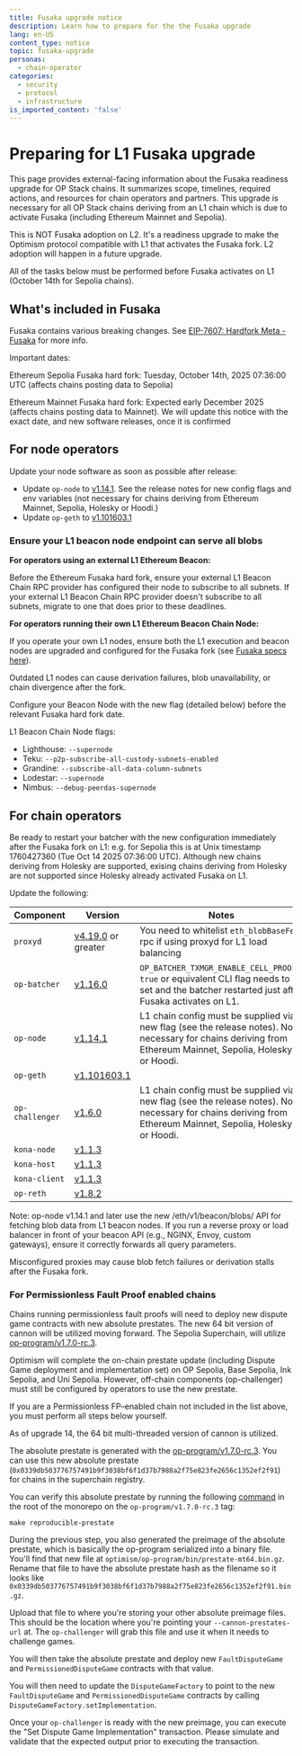 ```yaml
---
title: Fusaka upgrade notice
description: Learn how to prepare for the the Fusaka upgrade
lang: en-US
content_type: notice
topic: fusaka-upgrade
personas:
  - chain-operator
categories:
  - security
  - protocol
  - infrastructure
is_imported_content: 'false'
---
```



# Preparing for L1 Fusaka upgrade

This page provides external-facing information about the Fusaka readiness upgrade for OP Stack chains. It summarizes scope, timelines, required actions, and resources for chain operators and partners. This upgrade is necessary for all OP Stack chains deriving from an L1 chain which is due to activate Fusaka (including Ethereum Mainnet and Sepolia).

This is NOT Fusaka adoption on L2. It's a readiness upgrade to make the Optimism protocol compatible with L1 that activates the Fusaka fork. L2 adoption will happen in a future upgrade.

<Info>
  All of the tasks below must be performed before Fusaka activates on L1 (October 14th for Sepolia chains).
</Info>

## What's included in Fusaka

Fusaka contains various breaking changes. See [EIP-7607: Hardfork Meta - Fusaka](https://eips.ethereum.org/EIPS/eip-7607) for more info.

Important dates:

Ethereum Sepolia Fusaka hard fork: Tuesday, October 14th, 2025 07:36:00 UTC (affects chains posting data to Sepolia)

Ethereum Mainnet Fusaka hard fork: Expected early December 2025 (affects chains posting data to Mainnet). We will update this notice with the exact date, and new software releases, once it is confirmed

## For node operators

Update your node software as soon as possible after release:

*   Update `op-node` to [v1.14.1](https://github.com/ethereum-optimism/optimism/releases/tag/op-node%2Fv1.14.1). See the release notes for new config flags and env variables (not necessary for chains deriving from Ethereum Mainnet, Sepolia, Holesky or Hoodi.)
*   Update `op-geth` to [v1.101603.1](https://github.com/ethereum-optimism/op-geth/releases/tag/v1.101603.1)

### Ensure your L1 beacon node endpoint can serve all blobs

**For operators using an external L1 Ethereum Beacon:**

Before the Ethereum Fusaka hard fork, ensure your external L1 Beacon Chain RPC provider has configured their node to subscribe to all subnets.
If your external L1 Beacon Chain RPC provider doesn't subscribe to all subnets, migrate to one that does prior to these deadlines.

**For operators running their own L1 Ethereum Beacon Chain Node:**

If you operate your own L1 nodes, ensure both the L1 execution and beacon nodes are upgraded and configured for the Fusaka fork (see [Fusaka specs here](https://blog.ethereum.org/2025/09/26/fusaka-testnet-announcement)).

Outdated L1 nodes can cause derivation failures, blob unavailability, or chain divergence after the fork.

Configure your Beacon Node with the new flag (detailed below) before the relevant Fusaka hard fork date.

L1 Beacon Chain Node flags:

*   Lighthouse:	`--supernode`
*   Teku:	`--p2p-subscribe-all-custody-subnets-enabled`
*   Grandine:	`--subscribe-all-data-column-subnets`
*   Lodestar:	`--supernode`
*   Nimbus:	`--debug-peerdas-supernode`

## For chain operators

<Info>
Be ready to restart your batcher with the new configuration immediately after the Fusaka fork on L1: e.g. for Sepolia this is at Unix timestamp 1760427360 (Tue Oct 14 2025 07:36:00 UTC).
</Info>

<Info>
  Although new chains deriving from Holesky are supported, exising chains deriving from Holesky are not supported since Holesky already activated Fusaka on L1.
</Info>

Update the following:

| Component       | Version                                                                                               | Notes                                                                                                                                                                                          |
| --------------- | ----------------------------------------------------------------------------------------------------- | ---------------------------------------------------------------------------------------------------------------------------------------------------------------------------------------------- |
| `proxyd`        | [v4.19.0](https://github.com/ethereum-optimism/infra/releases/tag/proxyd%2Fv4.19.0) or greater        | You need to whitelist `eth_blobBaseFee` rpc if using proxyd for L1 load balancing                                                                                                              |
| `op-batcher`    | [v1.16.0](https://github.com/ethereum-optimism/optimism/releases/tag/op-batcher%2Fv1.16.0)            | `OP_BATCHER_TXMGR_ENABLE_CELL_PROOFS`: `true` or equivalent CLI flag needs to be set and the batcher restarted just after Fusaka activates on L1.                                              |
| `op-node`       | [v1.14.1](https://github.com/ethereum-optimism/optimism/releases/tag/op-node%2Fv1.14.1)               | L1 chain config must be supplied via a new flag (see the release notes). Not necessary for chains deriving from Ethereum Mainnet, Sepolia, Holesky or Hoodi.                                            |
| `op-geth`       | [v1.101603.1](https://github.com/ethereum-optimism/op-geth/releases/tag/v1.101603.1)                  |                                                                                                                                                                                                |
| `op-challenger` | [v1.6.0](https://github.com/ethereum-optimism/optimism/releases/tag/op-challenger%2Fv1.6.0)           | L1 chain config must be supplied via a new flag (see the release notes). Not necessary for chains deriving from Ethereum Mainnet, Sepolia, Holesky or Hoodi.                                            |
| `kona-node`     | [v1.1.3](https://github.com/op-rs/kona/releases/tag/kona-node%2Fv1.1.3)                               |                                                                                                                                                                                                |
| `kona-host`     | [v1.1.3](https://github.com/op-rs/kona/releases/tag/kona-host%2Fv1.1.3)                     |                                                                                                                                                                                                |
| `kona-client`   | [v1.1.3](https://github.com/op-rs/kona/releases/tag/kona-client%2Fv1.1.3)                   |                                                                                                                                                                                                |
| `op-reth`       | [v1.8.2](https://github.com/paradigmxyz/reth/releases/tag/v1.8.2)                                     |                                                                                                                                                                                                |


Note: op-node v1.14.1 and later use the new /eth/v1/beacon/blobs/ API for fetching blob data from L1 beacon nodes. If you run a reverse proxy or load balancer in front of your beacon API (e.g., NGINX, Envoy, custom gateways), ensure it correctly forwards all query parameters. 

Misconfigured proxies may cause blob fetch failures or derivation stalls after the Fusaka fork.

### For Permissionless Fault Proof enabled chains

Chains running permissionless fault proofs will need to deploy new dispute game contracts with new absolute prestates. The new 64 bit version of cannon will be utilized moving forward. The Sepolia Superchain, will utilize [op-program/v1.7.0-rc.3](https://github.com/ethereum-optimism/optimism/tree/op-program/v1.7.0-rc.3).

<Info>
  Optimism will complete the on-chain prestate update (including Dispute Game deployment and implementation set) on OP Sepolia, Base Sepolia, Ink Sepolia, and Uni Sepolia. However, off-chain components (op-challenger) must still be configured by operators to use the new prestate.

If you are a Permissionless FP–enabled chain not included in the list above, you must perform all steps below yourself.
</Info>

<Steps>
<Step title="Verify the new absolute prestate">

<Info>
  As of upgrade 14, the 64 bit multi-threaded version of cannon is utilized.
</Info>

The absolute prestate is generated with the [op-program/v1.7.0-rc.3](https://github.com/ethereum-optimism/optimism/tree/op-program/v1.7.0-rc.3). You can use this new absolute prestate (`0x0339db503776757491b9f3038bf6f1d37b7988a2f75e823fe2656c1352ef2f91`) for chains in the superchain registry.

You can verify this absolute prestate by running the following [command](https://github.com/ethereum-optimism/optimism/blob/op-program/v1.7.0-rc.3/Makefile#L130-L132) in the root of the monorepo on the `op-program/v1.7.0-rc.3` tag:

```shell
make reproducible-prestate
```
</Step>

<Step title="Upload your new preimage file">

During the previous step, you also generated the preimage of the absolute prestate, which is basically the op-program serialized into a binary file. You'll find that new file at `optimism/op-program/bin/prestate-mt64.bin.gz`. Rename that file to have the absolute prestate hash as the filename so it looks like `0x0339db503776757491b9f3038bf6f1d37b7988a2f75e823fe2656c1352ef2f91.bin.gz`.

Upload that file to where you're storing your other absolute preimage files. This should be the location where you're pointing your `--cannon-prestates-url` at. The `op-challenger` will grab this file and use it when it needs to challenge games.
</Step>

<Step title="Deploy new dispute game contracts">

You will then take the absolute prestate and deploy new `FaultDisputeGame` and `PermissionedDisputeGame` contracts with that value.
</Step>

<Step title="Update the DisputeGameFactory">

You will then need to update the `DisputeGameFactory` to point to the new `FaultDisputeGame` and `PermissionedDisputeGame` contracts by calling `DisputeGameFactory.setImplementation`.
</Step>

<Step title="Execute the upgrade">

Once your `op-challenger` is ready with the new preimage, you can execute the "Set Dispute Game Implementation" transaction. Please simulate and validate that the expected output prior to executing the transaction.
</Step>
</Steps>
